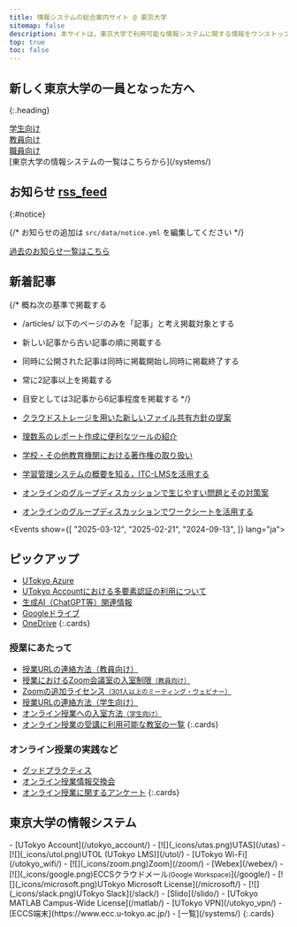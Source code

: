 ```yaml
---
title: 情報システムの総合案内サイト @ 東京大学
sitemap: false
description: 本サイトは，東京大学で利用可能な情報システムに関する情報をワンストップで得られることを目指すサイトです．
top: true
toc: false
---
```




<Emergency />

## 新しく東京大学の一員となった方へ
{:.heading}

<div class="largecards">
  <div class="largecards__card">
    <a href="/oc/"><MaterialIcon name="groups" /><span class="title">学生向け</span></a>
  </div>
  <div class="largecards__card">
    <a href="/faculty_members/"><FontAwesomeIcon icon="chalkboard-user" /><span class="title">教員向け</span></a>
  </div>
  <div class="largecards__card">
    <a href="/staff_members/"><MaterialIcon name="badge" /><span class="title">職員向け</span></a>
  </div>
</div>

<div class="systems-link">[東京大学の情報システムの一覧はこちらから](/systems/)</div>

<div class="container">
<div class="container__column">

## お知らせ <a href="/notice/rss" class="rss_icon" title="RSS">rss_feed</a>
{:#notice}

{/* お知らせの追加は `src/data/notice.yml` を編集してください */}

<Notice lang="ja" strip localize />

[過去のお知らせ一覧はこちら](/notice/)

## 新着記事

{/*
  概ね次の基準で掲載する
  - /articles/ 以下のページのみを「記事」と考え掲載対象とする
  - 新しい記事から古い記事の順に掲載する
  - 同時に公開された記事は同時に掲載開始し同時に掲載終了する
  - 常に2記事以上を掲載する
  - 目安としては3記事から6記事程度を掲載する
*/}

- [クラウドストレージを用いた新しいファイル共有方針の提案](/articles/share-policy/)
- [理数系のレポート作成に便利なツールの紹介](/articles/paper-writing/)
- [学校・その他教育機関における著作権の取り扱い](/articles/copyright/)
- [学習管理システムの概要を知る，ITC-LMSを活用する](/articles/itc-lms/)
- [オンラインのグループディスカッションで生じやすい問題とその対策案](/articles/group-discussion/)
- [オンラインのグループディスカッションでワークシートを活用する](/articles/group-discussion-worksheet/)

</div>
<div class="container__column">

<Events show={[
  "2025-03-12",
  "2025-02-21",
  "2024-09-13",
]} lang="ja">
</Events>

## ピックアップ

- [UTokyo Azure](/research_computing/utokyo_azure)
- [UTokyo Accountにおける多要素認証の利用について](/utokyo_account/mfa)
- [生成AI（ChatGPT等）関連情報](/online/topics/generative-ai)
- [Googleドライブ](/google/drive/)
- [OneDrive](/microsoft/onedrive/)
{:.cards}

### 授業にあたって
- [授業URLの連絡方法（教員向け）](/faculty_members/url)
- [授業におけるZoom会議室の入室制限<small>（教員向け）</small>](/faculty_members/zoom_access_control)
- [Zoomの追加ライセンス<small>（301人以上のミーティング・ウェビナー）</small>](/zoom/license)
- [授業URLの連絡方法（学生向け）](/oc/url)
- [オンライン授業への入室方法<small>（学生向け）</small>](/oc/join)
- [オンライン授業の受講に利用可能な教室の一覧](/oc/rooms)
{:.cards}

### オンライン授業の実践など

- [グッドプラクティス](/good-practice/)
- [オンライン授業情報交換会](/events/luncheon/)
- [オンライン授業に関するアンケート](/questionnaire/)
{:.cards}

</div>
</div>

## 東京大学の情報システム

<div class="top__systems">
  - [<MaterialIcon name="person" /><span>UTokyo Account</span>](/utokyo_account/)
  - [![](_icons/utas.png)<span>UTAS</span>](/utas)
  - [![](_icons/utol.png)<span>UTOL (UTokyo LMS)</span>](/utol/)
  - [<MaterialIcon name="wifi" /><span>UTokyo Wi-Fi</span>](/utokyo_wifi/)
  - [![](_icons/zoom.png)<span>Zoom</span>](/zoom/)
  - [<MaterialIcon name="videocam" /><span>Webex</span>](/webex/)
  - [![](_icons/google.png)<span>ECCSクラウドメール<small>(Google Workspace)</small></span>](/google/)
  - [![](_icons/microsoft.png)<span>UTokyo Microsoft License</span>](/microsoft/)
  - [![](_icons/slack.png)<span>UTokyo Slack</span>](/slack/)
  - [<MaterialIcon name="quiz" /><span>Slido</span>](/slido/)
  - [<MaterialIcon name="bar_chart" /><span>UTokyo MATLAB Campus-Wide License</span>](/matlab/)
  - [<MaterialIcon name="vpn_lock" /><span>UTokyo VPN</span>](/utokyo_vpn/)
  - [<MaterialIcon name="computer" /><span>ECCS端末</span>](https://www.ecc.u-tokyo.ac.jp/)
  - [一覧](/systems/)
  {:.cards}
</div>
